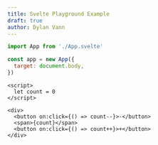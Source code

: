 ```yaml
---
title: Svelte Playground Example
draft: true
author: Dylan Vann
---
```


<Playground>


```js filename=index.js main
import App from './App.svelte'

const app = new App({
  target: document.body,
})
```

```svelte filename=App.svelte selected
<script>
  let count = 0
</script>

<div>
  <button on:click={() => count--}>-</button>
  <span>{count}</span>
  <button on:click={() => count++}>+</button>
</div>
```

</Playground>

